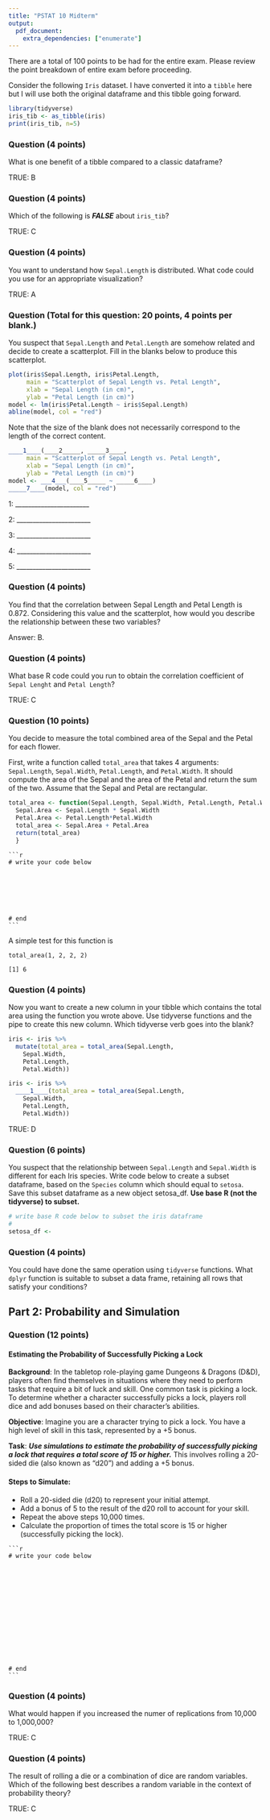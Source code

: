 ```yaml
---
title: "PSTAT 10 Midterm"
output: 
  pdf_document:
    extra_dependencies: ["enumerate"]
---
```


There are a total of 100 points to be had for the entire exam. Please review
the point breakdown of entire exam before proceeding.



Consider the following `Iris` dataset. I have converted it into a `tibble` here
but I will use both the original dataframe and this tibble going forward.

```r
library(tidyverse)
iris_tib <- as_tibble(iris)
print(iris_tib, n=5)
```

### Question (4 points)

What is one benefit of a tibble compared to a classic dataframe?

\begin{enumerate}[A.]
\item Tibbles automatically round numeric columns to two decimal places.
\item Tibbles show the column type when printed.
\item Tibbles always display all rows and columns by default.
\item Tibbles convert all character columns to factors by default.
\item Tibbles are immutable and cannot be changed once created.
\end{enumerate}

TRUE: B

\newpage

### Question (4 points)

Which of the following is _**FALSE**_ about `iris_tib`?

\begin{enumerate}[A.]
\item Calling \texttt{class(iris\_tib)} would show that it is both a tibble and a dataframe.
\item Its dimensions are 150 rows and 5 columns.
\item Calling \texttt{is.matrix(iris\_tib)} would return TRUE.
\item Each row represents an observation.
\item It has four numeric variables.
\end{enumerate}

TRUE: C

### Question (4 points)

You want to understand how `Sepal.Length` is distributed. What code could you 
use for an appropriate visualization?

\begin{enumerate}[A.]
\item \texttt{boxplot(iris\$Sepal.Length, main = "Boxplot of Sepal Length")}
\item \texttt{barplot(iris\$Sepal.Length, main = "Barplot of Sepal Length")}
\item \texttt{plot(iris\$Sepal.Length, main = "Plot of Sepal Length")}
\item \texttt{histogram(iris\$Sepal.Length, main = "Histogram of Sepal Length")}
\item A and B
\end{enumerate}

TRUE: A

\newpage

### Question (Total for this question: 20 points, 4 points per blank.)

You suspect that `Sepal.Length` and `Petal.Length` are somehow related and 
decide to create a scatterplot. Fill in the blanks below to produce 
this scatterplot.

```r
plot(iris$Sepal.Length, iris$Petal.Length, 
     main = "Scatterplot of Sepal Length vs. Petal Length",
     xlab = "Sepal Length (in cm)",
     ylab = "Petal Length (in cm)")
model <- lm(iris$Petal.Length ~ iris$Sepal.Length)
abline(model, col = "red")
```

Note that the size of the blank does not necessarily 
correspond to the length of the correct content.

```r
____1____(____2_____, _____3____, 
     main = "Scatterplot of Sepal Length vs. Petal Length",
     xlab = "Sepal Length (in cm)",
     ylab = "Petal Length (in cm)")
model <- ___4___(____5_____ ~ _____6____)
_____7____(model, col = "red")
```

1:
_______________________

2:
_______________________

3:
_______________________

4:
_______________________

5:
_______________________


### Question (4 points)

You find that the correlation between Sepal Length and Petal Length is 0.872. 
Considering this value and the scatterplot, how would you describe the 
relationship between these two variables?

\begin{enumerate}[A.]
\item There is a weak positive linear relationship between Sepal Length and Petal Length.
\item There is a strong positive linear relationship between Sepal Length and Petal Length.
\item There is a strong negative linear relationship between Sepal Length and Petal Length.
\item There is no relationship between Sepal Length and Petal Length.
\item There is a moderate negative linear relationship between Sepal Length and Petal Length.
\end{enumerate}

Answer: B.

### Question (4 points)

What base R code could you run to obtain the correlation coefficient
of `Sepal Lenght` and `Petal Length`?

\begin{enumerate}[A.]
\item \texttt{correlation(iris\$Sepal.Length, iris\$Petal.Length)}
\item \texttt{relationship(iris\$Sepal.Length, iris\$Petal.Length)}
\item \texttt{cor(iris\$Sepal.Length, iris\$Petal.Length)}
\item \texttt{linear\_model(iris\$Sepal.Length $\sim$ iris\$Petal.Length) \%>\% summary()}
\item \texttt{cor\_coef(iris\$Sepal.Length, iris\$Petal.Length)}
\end{enumerate}

TRUE: C


### Question (10 points)

You decide to measure the total combined area of the Sepal and the Petal for
each flower.

First, write a function called `total_area` that takes 4 arguments: 
`Sepal.Length`, `Sepal.Width`, `Petal.Length`, and `Petal.Width`. 
It should compute the
area of the Sepal and the area of the Petal and return the sum of the two.
Assume that the Sepal and Petal are rectangular.

```r
total_area <- function(Sepal.Length, Sepal.Width, Petal.Length, Petal.Width){
  Sepal.Area <- Sepal.Length * Sepal.Width
  Petal.Area <- Petal.Length*Petal.Width
  total_area <- Sepal.Area + Petal.Area
  return(total_area)
  }
```


````verbatim
```r
# write your code below







# end
```
````

A simple test for this function is

```
total_area(1, 2, 2, 2)

[1] 6
```

### Question (4 points)

Now you want to create a new column in your tibble which contains the total 
area using the function you wrote above. Use tidyverse functions and the 
pipe to create this new column. Which tidyverse verb goes into the blank?

```r
iris <- iris %>% 
  mutate(total_area = total_area(Sepal.Length, 
    Sepal.Width, 
    Petal.Length, 
    Petal.Width))
```

```r
iris <- iris %>% 
  ____1____(total_area = total_area(Sepal.Length, 
    Sepal.Width, 
    Petal.Length, 
    Petal.Width))
```

\begin{enumerate}[A.]
\item filter
\item select
\item arrange
\item mutate
\item summarize
\end{enumerate}

TRUE: D

### Question (6 points)

You suspect that the relationship between `Sepal.Length` and `Sepal.Width` is 
different for each Iris species. Write code below to create a subset dataframe, 
based on the `Species` column which should equal to `setosa`. Save this subset 
dataframe as a new object setosa_df.
**Use base R (not the tidyverse) to subset.**

```r
# write base R code below to subset the iris dataframe
# 
setosa_df <-
```

### Question (4 points)

You could have done the same operation using `tidyverse` functions.
What `dplyr` function is suitable
to subset a data frame, retaining all rows that satisfy your conditions?

\begin{enumerate}[A.]
\item filter
\item select
\item mutate
\item summary
\item summarize
\end{enumerate}

\newpage

## Part 2: Probability and Simulation

### Question (12 points)

#### Estimating the Probability of Successfully Picking a Lock

**Background**: In the tabletop role-playing game Dungeons & Dragons (D&D), players often find themselves in situations where they need to perform tasks that require a bit of luck and skill. One common task is picking a lock. To determine whether a character successfully picks a lock, players roll dice and add bonuses based on their character’s abilities.

**Objective**: Imagine you are a character trying to pick a lock. You have a high level of skill in this task, represented by a +5 bonus.

**Task**: _**Use simulations to estimate the probability of successfully picking a lock that requires a total score of 15 or higher.**_ This involves rolling a 20-sided die (also known as "d20") and adding a +5 bonus.

#### Steps to Simulate:

- Roll a 20-sided die (d20) to represent your initial attempt.
- Add a bonus of 5 to the result of the d20 roll to account for your skill.
- Repeat the above steps 10,000 times.
- Calculate the proportion of times the total score is 15 or higher (successfully picking the lock).


````verbatim
```r
# write your code below















# end
```
````

\newpage

### Question (4 points)

What would happen if you increased the numer of replications from 10,000 to
1,000,000?

\begin{enumerate}[A.]
\item The estimated probability would become exactly 1.
\item The estimated probability would become exactly 0.
\item The estimated probability would become more accurate.
\item The estimated probability would remain the same, but the computation would be faster.
\item The estimated probability would vary more significantly with each run.
\end{enumerate}

TRUE: C

### Question (4 points)

The result of rolling a die or a combination of dice are random variables.
Which of the following best describes a random variable in the context of 
probability theory?

\begin{enumerate}[A.]
\item A fixed numerical outcome of an experiment.
\item A variable that can take on any value within a given range.
\item A numerical outcome of a random experiment that can vary from trial to trial.
\item The average outcome of an experiment over many trials.
\item A deterministic function of an experiment's parameters.
\end{enumerate}

TRUE: C

